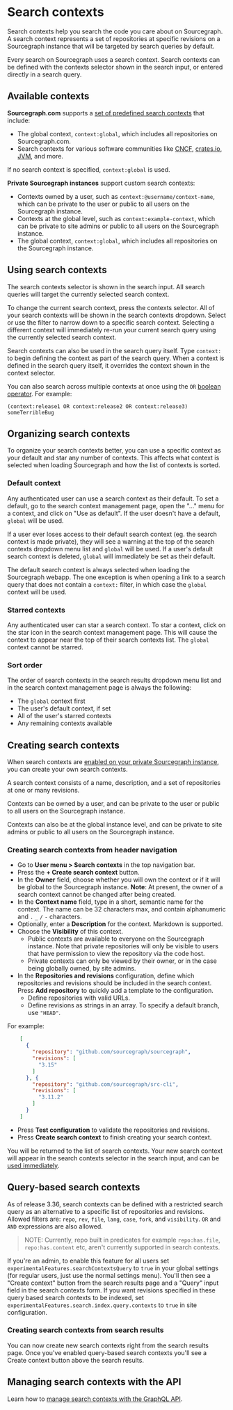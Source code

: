 # Search contexts

Search contexts help you search the code you care about on Sourcegraph. A search context represents a set of repositories at specific revisions on a Sourcegraph instance that will be targeted by search queries by default.

Every search on Sourcegraph uses a search context. Search contexts can be defined with the contexts selector shown in the search input, or entered directly in a search query.

## Available contexts

**Sourcegraph.com** supports a [set of predefined search contexts](https://sourcegraph.com/contexts?order=spec-asc&visible=17&owner=all) that include:

- The global context, `context:global`, which includes all repositories on Sourcegraph.com.
- Search contexts for various software communities like [CNCF](https://sourcegraph.com/search?q=context:CNCF), [crates.io](https://sourcegraph.com/search?q=context:crates.io), [JVM](https://sourcegraph.com/search?q=context:JVM), and more.

If no search context is specified, `context:global` is used.

**Private Sourcegraph instances** support custom search contexts:

- Contexts owned by a user, such as `context:@username/context-name`, which can be private to the user or public to all users on the Sourcegraph instance.
- Contexts at the global level, such as `context:example-context`, which can be private to site admins or public to all users on the Sourcegraph instance.
- The global context, `context:global`, which includes all repositories on the Sourcegraph instance.

## Using search contexts

The search contexts selector is shown in the search input. All search queries will target the currently selected search context.

To change the current search context, press the contexts selector. All of your search contexts will be shown in the search contexts dropdown. Select or use the filter to narrow down to a specific search context. Selecting a different context will immediately re-run your current search query using the currently selected search context.

Search contexts can also be used in the search query itself. Type `context:` to begin defining the context as part of the search query. When a context is defined in the search query itself, it overrides the context shown in the context selector.

You can also search across multiple contexts at once using the `OR` [boolean operator](/code_search/reference/queries#boolean-operators). For example:

`(context:release1 OR context:release2 OR context:release3) someTerribleBug`

## Organizing search contexts

To organize your search contexts better, you can use a specific context as your default and star any number of contexts. This affects what context is selected when loading Sourcegraph and how the list of contexts is sorted.

### Default context

Any authenticated user can use a search context as their default. To set a default, go to the search context management page, open the "..." menu for a context, and click on "Use as default". If the user doesn't have a default, `global` will be used.

If a user ever loses access to their default search context (eg. the search context is made private), they will see a warning at the top of the search contexts dropdown menu list and `global` will be used. If a user's default search context is deleted, `global` will immediately be set as their default.

The default search context is always selected when loading the Sourcegraph webapp. The one exception is when opening a link to a search query that does not contain a `context:` filter, in which case the `global` context will be used.

### Starred contexts

Any authenticated user can star a search context. To star a context, click on the star icon in the search context management page. This will cause the context to appear near the top of their search contexts list. The `global` context cannot be starred.

### Sort order

The order of search contexts in the search results dropdown menu list and in the search context management page is always the following:

- The `global` context first
- The user's default context, if set
- All of the user's starred contexts
- Any remaining contexts available

## Creating search contexts

When search contexts are [enabled on your private Sourcegraph instance](/code_search/explanations/features#search-contexts), you can create your own search contexts.

A search context consists of a name, description, and a set of repositories at one or many revisions.

Contexts can be owned by a user, and can be private to the user or public to all users on the Sourcegraph instance.

Contexts can also be at the global instance level, and can be private to site admins or public to all users on the Sourcegraph instance.

### Creating search contexts from header navigation

- Go to **User menu > Search contexts** in the top navigation bar.
- Press the **+ Create search context** button.
- In the **Owner** field, choose whether you will own the context or if it will be global to the Sourcegraph instance. **Note**: At present, the owner of a search context cannot be changed after being created.
- In the **Context name** field, type in a short, semantic name for the context. The name can be 32 characters max, and contain alphanumeric and `.` `_` `/` `-` characters.
- Optionally, enter a **Description** for the context. Markdown is supported.
- Choose the **Visibility** of this context.
  - Public contexts are available to everyone on the Sourcegraph instance. Note that private repositories will only be visible to users that have permission to view the repository via the code host.
  - Private contexts can only be viewed by their owner, or in the case being globally owned, by site admins.
- In the **Repositories and revisions** configuration, define which repositories and revisions should be included in the search context. Press **Add repository** to quickly add a template to the configuration.
  - Define repositories with valid URLs.
  - Define revisions as strings in an array. To specify a default branch, use `"HEAD"`.

For example:

```json
    [
      {
        "repository": "github.com/sourcegraph/sourcegraph",
        "revisions": [
          "3.15"
        ]
      }, {
        "repository": "github.com/sourcegraph/src-cli",
        "revisions": [
          "3.11.2"
        ]
      }
    ]
```

- Press **Test configuration** to validate the repositories and revisions.
- Press **Create search context** to finish creating your search context.

You will be returned to the list of search contexts. Your new search context will appear in the search contexts selector in the search input, and can be [used immediately](#using-search-contexts).

## Query-based search contexts
As of release 3.36, search contexts can be defined with a restricted search query as an alternative to a specific list of repositories and revisions. Allowed filters are: `repo`, `rev`, `file`, `lang`, `case`, `fork`, and `visibility`. `OR` and `AND` expressions are also allowed.

> NOTE: Currently, repo built in predicates for example `repo:has.file`, `repo:has.content` etc, aren't currently supported in search contexts.

If you're an admin, to enable this feature for all users set `experimentalFeatures.searchContextsQuery` to `true` in your global settings (for regular users, just use the normal settings menu). You'll then see a "Create context" button from the search results page and a "Query" input field in the search contexts form. If you want revisions specified in these query based search contexts to be indexed, set `experimentalFeatures.search.index.query.contexts` to `true` in site configuration.

### Creating search contexts from search results
You can now create new search contexts right from the search results page. Once you've enabled query-based search contexts you'll see a Create context button above the search results.

## Managing search contexts with the API

Learn how to [manage search contexts with the GraphQL API](/api/graphql/managing-search-contexts-with-api).
